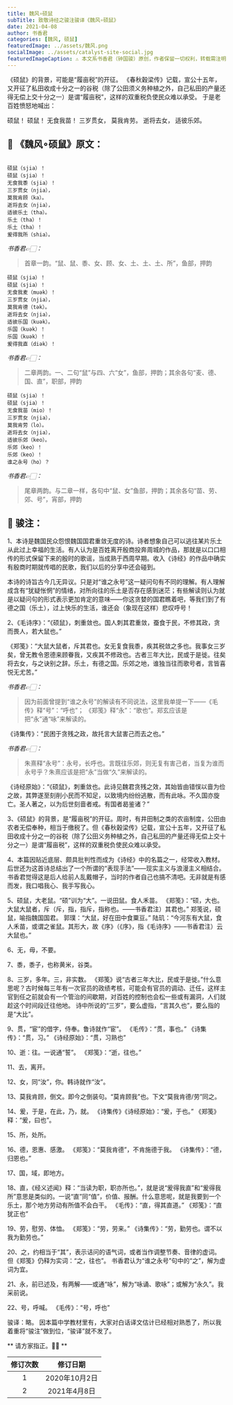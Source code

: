 ```yaml
---
title: 魏风∘硕鼠
subTitle: 致敬诗经之骏注骏译《魏风∘硕鼠》 
date: 2021-04-08 
author: 书香君
categories: [魏风, 硕鼠]
featuredImage: ../assets/魏风.png
socialImage: ../assets/catalyst-site-social.jpg
featuredImageCaption: ⚠️️ 本文系书香君（钟国骏）原创，作者保留一切权利，转载需注明出处。
---
```


《硕鼠》的背景，可能是“履亩税”的开征。
《春秋穀梁传》记载，宣公十五年，又开征了私田收成十分之一的谷税（除了公田须义务种植之外，自己私田的产量还得无偿上交十分之一）是谓“履亩税”，这样的双重税负使民众难以承受。
于是老百姓愤怒地喊出：

硕鼠！
硕鼠！
无食我苗！
三岁贯女，
莫我肯劳。
逝将去女，
适彼乐郊。

## 🌼 《魏风∘硕鼠》原文：
```

硕鼠（sjia）！
硕鼠（sjia）！
无食我黍（sjia）！
三岁贯女（njia），
莫我肯顾（ka）。
逝将去女（njia），
适彼乐土（tha）。
乐土（tha）！
乐土（tha）！
爰得我所（shia）。

```
*书香君👉🏻：* 

> 首章一韵。“鼠、鼠、黍、女、顾、女、土、土、土、所”，鱼部，押韵

```
硕鼠（sjia）！
硕鼠（sjia）！
无食我麦（muək）！
三岁贯女（njia），
莫我肯德（tək）。
逝将去女（njia），
适彼乐国（kuək）。
乐国（kuək）！
乐国（kuək）！
爰得我直（diək）！

```
*书香君👉🏻：* 

> 二章两韵。一、二句“鼠”与四、六“女”，鱼部，押韵；其余各句“麦、德、国、直”，职部，押韵

```
硕鼠（sjia）！
硕鼠（sjia）！
无食我苗（mio）！
三岁贯女（njia），
莫我肯劳（lo）。
逝将去女（njia），
适彼乐郊（keo）。
乐郊（keo）！
乐郊（keo）！
谁之永号（ho）？

```
*书香君👉🏻：* 

> 尾章两韵。与二章一样，各句中“鼠、女”鱼部，押韵；其余各句“苗、劳、郊、号”，宵部，押韵

## 🍁️ 骏注：

1、本诗是魏国民众怨恨魏国国君重敛无度的诗。诗者想象自己可以逃往某片乐土从此过上幸福的生活。有人认为是百姓离开殷商投奔周城的作品，那就是以口口相传的形式保留下来的殷时的歌谣，当成熟于西周早期。收入《诗经》的作品中确实有殷商时期就传唱的民歌，我们以后的分享中还会碰到。

本诗的诗旨古今几无异议。只是对“谁之永号”这一疑问句有不同的理解。有人理解成含有“犹疑怅惘”的情绪，对所向往的乐土是否存在感到迷茫；有些解读则认为就是以疑问句的形式表示更加肯定的意味——你这贪婪的国君瞧着吧，等我们到了有德之国（乐土），过上快乐的生活，谁还会（象现在这样）悲叹呼号！

2、《毛诗序》：“《硕鼠》，刺重敛也。国人刺其君重敛，蚕食于民，不修其政，贪而畏人，若大鼠也。”

《郑笺》：“大鼠大鼠者，斥其君也。女无复食我黍，疾其税敛之多也。我事女三岁矣，曾无教令恩德来顾眷我，又疾其不修政也。古者三年大比，民或于是徙。往矣将去女，与之诀别之辞。乐土，有德之国。乐郊之地，谁独当往而歌号者，言皆喜悦无尤苦。”

*书香君👉🏻：* 

> 因为前面曾提到“谁之永号”的解读有不同说法，这里我单提一下——《毛传》释“号”：“呼也”；
《郑笺》释“永”：“歌也”。郑玄应该是把“永”通“咏”来解读的。

《诗集传》：“民困于贪残之政，故托言大鼠害己而去之也。”

*书香君👉🏻：* 

> 朱熹释“永号”：永号，长呼也。言既往乐郊，则无复有害己者，当复为谁而永号乎？朱熹应该是把“永”当做“久”来解读的。

《诗经原始》：“《硕鼠》，刺重敛也。此诗见魏君贪残之效，其始皆由错悮以啬为俭之故，其弊遂至刻削小民而不知足，以致境内纷纷逃散，而有此咏。不久国亦旋亡。圣人著之，以为后世刻啬者戒。有国者曷鉴诸？”

3、《硕鼠》的背景，是“履亩税”的开征。周时，有井田制之类的农亩制度，公田由农者无偿奉种，相当于缴税了。但《春秋穀梁传》记载，宣公十五年，又开征了私田收成十分之一的谷税（除了公田义务种植之外，自己私田的产量还得无偿上交十分之一）是谓“履亩税”，这样的双重税负使民众难以承受。

4、本篇因贴近底层、颇具批判性而成为《诗经》中的名篇之一，经常收入教材。后世还为这首诗总结出了一个所谓的“表现手法”——现实主义与浪漫主义相结合。书香君觉得这是后人给前人乱戴帽子，当时的作者自己也搞不清吧。无非就是有感而发，我口唱我心、我手写我心。

5、硕鼠，大老鼠。“硕”训为“大”。一说田鼠。食人禾苗。
《郑笺》：“硕，大也。大鼠大鼠者，斥（斥，指，指斥，指称也。——书香君注）其君也。”
郑笺说，硕鼠，喻指魏国国君。
郭璞：“大鼠，好在田中食粟豆。”
陆玑：“今河东有大鼠，食人禾苗，或谓之雀鼠。其形大，故《序》（《序》，指《毛诗序》——书香君注）云大鼠也。”

6、无，毋，不要。

7、黍，黍子，也称黄米，谷类。

8、三岁，多年。三，非实数。
《郑笺》说“古者三年大比，民或于是徙。”什么意思呢？古时候每三年有一次官员的政绩考核，可能会有官员的调动、迁任，这样主官到任之前就会有一个管治的间歇期，对百姓的控制也会松一些或有漏洞，人们就趁这个时间段迁往他地。
诗中所说的“三岁”，要么虚指，“言其久也”，要么指的是“大比”。

9、贯，“宦”的借字，侍奉。鲁诗就作“宦”。
《毛传》：“贯，事也。”
《诗集传》：“贯，习。”
《诗经原始》：“贯，习熟也”

10、逝：往。一说通“誓”。
《郑笺》：“逝，往也。”

11、去，离开。

12、女，同“汝”，你。韩诗就作“汝”。

13、莫我肯顾，倒文。即今之倒装句。“莫肯顾我”也。下文“莫我肯德/劳”同之。

14、爰，于是，在此，乃，就。
《诗集传》《诗经原始》：“爰，于也。”
《郑笺》释：“爰，曰也”。

15、所，处所。

16、德，恩惠、感激。
《郑笺》：“莫我肯德”，不肯施德于我。
《诗集传》：“德，归恩也。”

17、国，域，即地方。

18、直，《经义述闻》释：“当读为职，职亦所也。”，就是说“爰得我直”和“爰得我所”意思是类似的。一说“直”同“值”，价值、报酬。什么意思呢，就是我要到一个乐土，那个地方劳动有所值不会白干。
《毛传》：“直，得其直道。”
《郑笺》：“直犹正也”

19、劳，慰劳、体恤。
《郑笺》：“劳，劳来。”
《诗集传》：“劳，勤劳也。谓不以我为勤劳也。”

20、之，约相当于“其”，表示诘问的语气词，或者当作调整节奏、音律的虚词。
但《郑笺》仍释为实词：“之，往也”。
书香君认为“谁之永号”句中的“之”，解为虚词为宜。

21、永，前已述及，有两解——或通“咏”，解为“咏诵、歌咏”；或解为“永久”。我采前说。

22、号，呼喊。
《毛传》：“号，呼也”

骏译：略。
因本篇中学教材里有，大家对白话译文估计已经相对熟悉了，所以我着重将“骏注”做到位，“骏译”就不发了。

** 请方家指正。🙏🏻 **

| 修订次数      | 修订日期 | 
|   :----: |    :----:   | 
| 1    | 2020年10月2日       | 
| 2    | 2021年4月8日       | 
